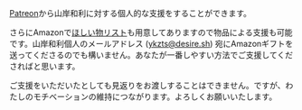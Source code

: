 [Patreon](https://www.patreon.com/ykzts)から山岸和利に対する個人的な支援をすることができます。

さらにAmazonで[ほしい物リスト](https://www.amazon.co.jp/registry/wishlist/14KAT3ETAIW29)も用意してありますので物品による支援も可能です。山岸和利個人のメールアドレス ([ykzts@desire.sh](mailto:ykzts@desire.sh)) 宛にAmazonギフトを送ってくださるのでも構いません。あなたが一番しやすい方法でご支援してくださればと思います。

ご支援をいただいたとしても見返りをお渡しすることはできません。ですが、わたしのモチベーションの維持につながります。よろしくお願いいたします。
